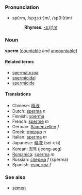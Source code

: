 ===Pronunciation===
*spûrm, /spʒɜː(r)m/, /sp3:(r)m/
*:'''Rhymes''': [[Rhymes:English:-ɜː(r)m|-ɜː(r)m]]

===Noun===
'''sperm''' ([[countable]] and [[uncountable]])<!-- "a sperm" or "one sperm" doesn't sound wrong, but what's the plural? --> <!-- sperm"s" -->

====Related terms====
*[[spermatozoa]]
*[[spermicidal]]
*[[spermicide]]

====Translations====
*Chinese: [[精液]]
*Dutch: [[sperma]] ''n''
*Finnish: [[sperma]]
*French: [[sperme]] ''m''
*German: [[Samenzellen]] ''f''
*Greek: [[σπέρμα]] ''n''
*Italian: [[sperma]] ''m''
*Japanese: <font lang="ja">[[精液]]</font> (sei-ek<small>i</small>)
*Korean: [[정액]] (jeong-aeg)
*[[Romanica]]: [[sperma]] ''m''
*Russian: [[сперма]] ''f'' (sperma)
*Spanish: [[esperma]] ''f''

===See also===
*[[semen]]